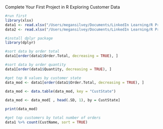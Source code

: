 Complete Your First Project in R
Exploring Customer Data

```r
#run first
library(xlsx)
data1 <- read.xlsx("/Users/megansilvey/Documents/LinkedIn Learning/R Project Course/Red30 Tech Sales.xlsx",1)
data2 <- read.xlsx("/Users/megansilvey/Documents/LinkedIn Learning/R Project Course/Red30 Tech Customers.xlsx",1)
```

```r
#install dplyr package
library(dplyr)
```

```r
#sort data by order total
data1[order(data1$Order.Total, decreasing = TRUE), ]
```


```r
#sort data by order quantity
data1[order(data1$Quantity, decreasing = TRUE), ]
```


```r
#get top N values by customer state
data_mod <- data1[order(data1$Order.Total, decreasing = TRUE), ]  
 
data_mod <- data.table(data_mod, key = "CustState")

data_mod <- data_mod[ , head(.SD, 1), by = CustState]

print(data_mod)
```

```r
#get top customers by total number of orders
data1 %>% count(CustName, sort = TRUE)
```
